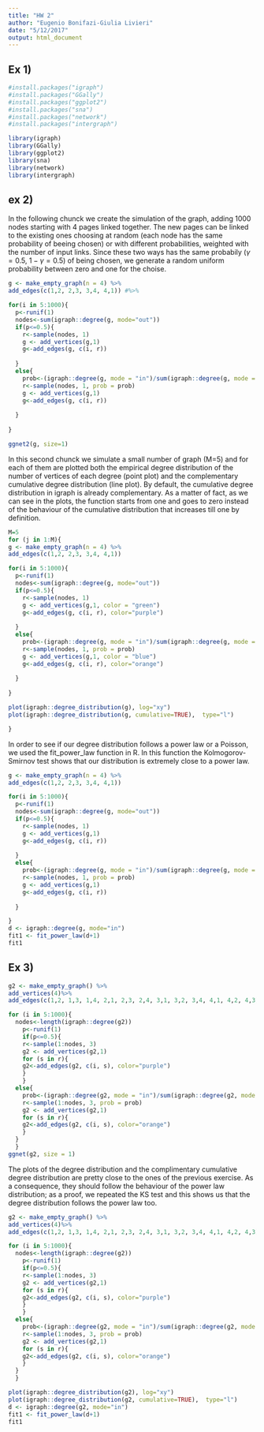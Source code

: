 ```yaml
---
title: "HW 2"
author: "Eugenio Bonifazi-Giulia Livieri"
date: "5/12/2017"
output: html_document
---
```

## Ex 1)

```r
#install.packages("igraph")
#install.packages("GGally")
#install.packages("ggplot2")
#install.packages("sna")
#install.packages("network")
#install.packages("intergraph")
```

```r
library(igraph)
library(GGally)
library(ggplot2)
library(sna)
library(network)
library(intergraph)
```

## ex 2)
In the following chunck we create the simulation of the graph, adding 1000 nodes starting with 4 pages linked together. The new pages can be linked to the existing ones choosing at random (each node has the same probability of beeing chosen) or with different probabilities, weighted with the number of input links. Since these two ways has the same probabily ($\gamma=0.5$, $1-\gamma=0.5$) of being chosen, we generate a random uniform probability between zero and one for the choise. 

```r
g <- make_empty_graph(n = 4) %>%
add_edges(c(1,2, 2,3, 3,4, 4,1)) #%>%

for(i in 5:1000){
  p<-runif(1)
  nodes<-sum(igraph::degree(g, mode="out"))
  if(p<=0.5){
    r<-sample(nodes, 1)
    g <- add_vertices(g,1)
    g<-add_edges(g, c(i, r))
   
  }
  else{
    prob<-(igraph::degree(g, mode = "in")/sum(igraph::degree(g, mode = "in")))
    r<-sample(nodes, 1, prob = prob)
    g <- add_vertices(g,1)
    g<-add_edges(g, c(i, r))
    
  }
  
}

ggnet2(g, size=1)

```

In this second chunck we simulate a small number of graph (M=5) and for each of them are plotted both the empirical degree distribution of the number of vertices of each degree (point plot) and the complementary cumulative degree distribution (line plot). By default, the cumulative degree distribution in igraph is already complementary. As a matter of fact, as we can see in the plots, the function starts from one and goes to zero instead of the behaviour of the cumulative distribution that increases till one by definition.   

```r
M=5
for (j in 1:M){
g <- make_empty_graph(n = 4) %>%
add_edges(c(1,2, 2,3, 3,4, 4,1)) 

for(i in 5:1000){
  p<-runif(1)
  nodes<-sum(igraph::degree(g, mode="out"))
  if(p<=0.5){
    r<-sample(nodes, 1)
    g <- add_vertices(g,1, color = "green")
    g<-add_edges(g, c(i, r), color="purple")
   
  }
  else{
    prob<-(igraph::degree(g, mode = "in")/sum(igraph::degree(g, mode = "in")))
    r<-sample(nodes, 1, prob = prob)
    g <- add_vertices(g,1, color = "blue")
    g<-add_edges(g, c(i, r), color="orange")
    
  }
 
}

plot(igraph::degree_distribution(g), log="xy")
plot(igraph::degree_distribution(g, cumulative=TRUE),  type="l")

}


```

In order to see if our degree distribution follows a power law or a Poisson, we used the fit_power_law function in R. In this function the Kolmogorov-Smirnov test shows that our distribution is extremely close to a power law.

```r
g <- make_empty_graph(n = 4) %>%
add_edges(c(1,2, 2,3, 3,4, 4,1)) 

for(i in 5:1000){
  p<-runif(1)
  nodes<-sum(igraph::degree(g, mode="out"))
  if(p<=0.5){
    r<-sample(nodes, 1)
    g <- add_vertices(g,1)
    g<-add_edges(g, c(i, r))
   
  }
  else{
    prob<-(igraph::degree(g, mode = "in")/sum(igraph::degree(g, mode = "in")))
    r<-sample(nodes, 1, prob = prob)
    g <- add_vertices(g,1)
    g<-add_edges(g, c(i, r))
    
  }

}
d <- igraph::degree(g, mode="in")
fit1 <- fit_power_law(d+1)
fit1  

```

## Ex 3)


```r
g2 <- make_empty_graph() %>%
add_vertices(4)%>%
add_edges(c(1,2, 1,3, 1,4, 2,1, 2,3, 2,4, 3,1, 3,2, 3,4, 4,1, 4,2, 4,3))

for (i in 5:1000){
  nodes<-length(igraph::degree(g2))
    p<-runif(1)
    if(p<=0.5){
    r<-sample(1:nodes, 3)
    g2 <- add_vertices(g2,1)
    for (s in r){
    g2<-add_edges(g2, c(i, s), color="purple")
    }
    }
  else{
    prob<-(igraph::degree(g2, mode = "in")/sum(igraph::degree(g2, mode = "in")))
    r<-sample(1:nodes, 3, prob = prob)
    g2 <- add_vertices(g2,1)
    for (s in r){
    g2<-add_edges(g2, c(i, s), color="orange")
    }
  }  
  }
ggnet(g2, size = 1)

```

The plots of the degree distribution and the complimentary cumulative degree distribution are pretty close to the ones of the previous exercise. As a consequence, they should follow the behaviour of the power law distribution; as a proof, we repeated the KS test and this shows us that the degree distribution follows the power law too.

```r
g2 <- make_empty_graph() %>%
add_vertices(4)%>%
add_edges(c(1,2, 1,3, 1,4, 2,1, 2,3, 2,4, 3,1, 3,2, 3,4, 4,1, 4,2, 4,3))

for (i in 5:1000){
  nodes<-length(igraph::degree(g2))
    p<-runif(1)
    if(p<=0.5){
    r<-sample(1:nodes, 3)
    g2 <- add_vertices(g2,1)
    for (s in r){
    g2<-add_edges(g2, c(i, s), color="purple")
    }
    }
  else{
    prob<-(igraph::degree(g2, mode = "in")/sum(igraph::degree(g2, mode = "in")))
    r<-sample(1:nodes, 3, prob = prob)
    g2 <- add_vertices(g2,1)
    for (s in r){
    g2<-add_edges(g2, c(i, s), color="orange")
    }
  }  
  }

plot(igraph::degree_distribution(g2), log="xy")
plot(igraph::degree_distribution(g2, cumulative=TRUE),  type="l")
d <- igraph::degree(g2, mode="in")
fit1 <- fit_power_law(d+1)
fit1  
```
